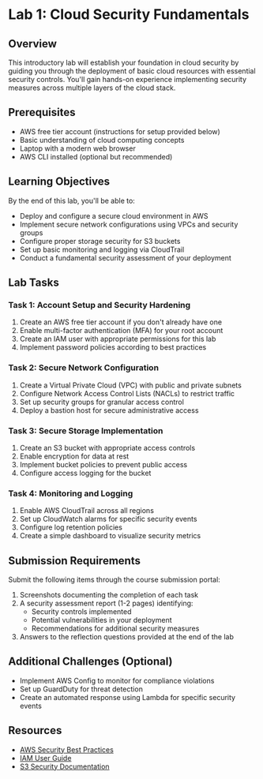# Lab 1: Cloud Security Fundamentals

## Overview

This introductory lab will establish your foundation in cloud security by guiding you through the deployment of basic cloud resources with essential security controls. You'll gain hands-on experience implementing security measures across multiple layers of the cloud stack.

## Prerequisites

- AWS free tier account (instructions for setup provided below)
- Basic understanding of cloud computing concepts
- Laptop with a modern web browser
- AWS CLI installed (optional but recommended)

## Learning Objectives

By the end of this lab, you'll be able to:

- Deploy and configure a secure cloud environment in AWS
- Implement secure network configurations using VPCs and security groups
- Configure proper storage security for S3 buckets
- Set up basic monitoring and logging via CloudTrail
- Conduct a fundamental security assessment of your deployment

## Lab Tasks

### Task 1: Account Setup and Security Hardening

1. Create an AWS free tier account if you don't already have one
2. Enable multi-factor authentication (MFA) for your root account
3. Create an IAM user with appropriate permissions for this lab
4. Implement password policies according to best practices

### Task 2: Secure Network Configuration

1. Create a Virtual Private Cloud (VPC) with public and private subnets
2. Configure Network Access Control Lists (NACLs) to restrict traffic
3. Set up security groups for granular access control
4. Deploy a bastion host for secure administrative access

### Task 3: Secure Storage Implementation

1. Create an S3 bucket with appropriate access controls
2. Enable encryption for data at rest
3. Implement bucket policies to prevent public access
4. Configure access logging for the bucket

### Task 4: Monitoring and Logging

1. Enable AWS CloudTrail across all regions
2. Set up CloudWatch alarms for specific security events
3. Configure log retention policies
4. Create a simple dashboard to visualize security metrics

## Submission Requirements

Submit the following items through the course submission portal:

1. Screenshots documenting the completion of each task
2. A security assessment report (1-2 pages) identifying:
   - Security controls implemented
   - Potential vulnerabilities in your deployment
   - Recommendations for additional security measures
3. Answers to the reflection questions provided at the end of the lab

## Additional Challenges (Optional)

- Implement AWS Config to monitor for compliance violations
- Set up GuardDuty for threat detection
- Create an automated response using Lambda for specific security events

## Resources

- [AWS Security Best Practices](https://docs.aws.amazon.com/wellarchitected/latest/security-pillar/welcome.html)
- [IAM User Guide](https://docs.aws.amazon.com/IAM/latest/UserGuide/introduction.html)
- [S3 Security Documentation](https://docs.aws.amazon.com/AmazonS3/latest/userguide/security-best-practices.html)
